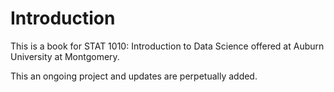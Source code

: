 # Introduction

This is a book for STAT 1010: Introduction to Data Science offered at Auburn University at Montgomery. 

This an ongoing project and updates are perpetually added. 
